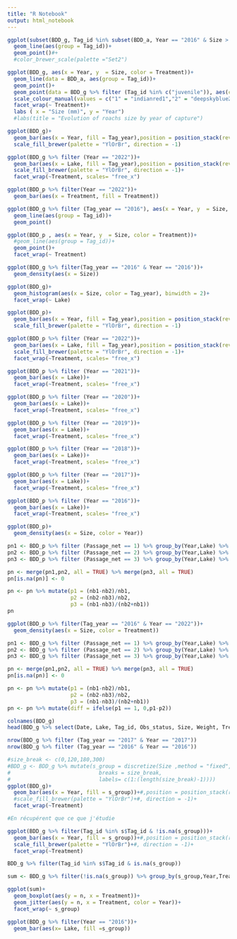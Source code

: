 ```yaml
---
title: "R Notebook"
output: html_notebook
---
```

 

```r
ggplot(subset(BDD_g, Tag_id %in% subset(BDD_a, Year == "2016" & Size > 120)$Tag_id), aes(x = Year, y  = Size, color = Treatment))+
  geom_line(aes(group = Tag_id))+
  geom_point()#+
  #color_brewer_scale(palette ="Set2")

ggplot(BDD_g, aes(x = Year, y  = Size, color = Treatment))+
  geom_line(data = BDD_a, aes(group = Tag_id))+
  geom_point()+
  geom_point(data = BDD_g %>% filter (Tag_id %in% c("juvenile")), aes(color = "juvenile"))+
  scale_colour_manual(values = c("1" = "indianred1","2" = "deepskyblue2","3" = "chartreuse3","4" = "mediumorchid3","juvenile"="grey"))+
  facet_wrap(~ Treatment)+
  labs ( x = "Size (mm)", y = "Year")
  #labs(title = "Evolution of roachs size by year of capture")

ggplot(BDD_g)+
  geom_bar(aes(x = Year, fill = Tag_year),position = position_stack(reverse = TRUE))+
  scale_fill_brewer(palette = "YlOrBr", direction = -1)

ggplot(BDD_g %>% filter (Year == "2022"))+
  geom_bar(aes(x = Lake, fill = Tag_year),position = position_stack(reverse = TRUE))+
  scale_fill_brewer(palette = "YlOrBr", direction = -1)+
  facet_wrap(~Treatment, scales= "free_x")

ggplot(BDD_p %>% filter(Year == "2022"))+
  geom_bar(aes(x = Treatment, fill = Treatment))

ggplot(BDD_g %>% filter (Tag_year == "2016"), aes(x = Year, y  = Size, color = Treatment))+
  geom_line(aes(group = Tag_id))+
  geom_point()

ggplot(BDD_p , aes(x = Year, y  = Size, color = Treatment))+
  #geom_line(aes(group = Tag_id))+
  geom_point()+
  facet_wrap(~ Treatment)

ggplot(BDD_g %>% filter(Tag_year == "2016" & Year == "2016"))+
  geom_density(aes(x = Size))

ggplot(BDD_g)+
  geom_histogram(aes(x = Size, color = Tag_year), binwidth = 2)+
  facet_wrap(~ Lake)


```

```r
ggplot(BDD_p)+
  geom_bar(aes(x = Year, fill = Tag_year),position = position_stack(reverse = TRUE))+
  scale_fill_brewer(palette = "YlOrBr", direction = -1)

ggplot(BDD_p %>% filter (Year == "2022"))+
  geom_bar(aes(x = Lake, fill = Tag_year),position = position_stack(reverse = TRUE))+
  scale_fill_brewer(palette = "YlOrBr", direction = -1)+
  facet_wrap(~Treatment, scales= "free_x")

ggplot(BDD_p %>% filter (Year == "2021"))+
  geom_bar(aes(x = Lake))+
  facet_wrap(~Treatment, scales= "free_x")

ggplot(BDD_p %>% filter (Year == "2020"))+
  geom_bar(aes(x = Lake))+
  facet_wrap(~Treatment, scales= "free_x")

ggplot(BDD_p %>% filter (Year == "2019"))+
  geom_bar(aes(x = Lake))+
  facet_wrap(~Treatment, scales= "free_x")

ggplot(BDD_p %>% filter (Year == "2018"))+
  geom_bar(aes(x = Lake))+
  facet_wrap(~Treatment, scales= "free_x")

ggplot(BDD_p %>% filter (Year == "2017"))+
  geom_bar(aes(x = Lake))+
  facet_wrap(~Treatment, scales= "free_x")

ggplot(BDD_p %>% filter (Year == "2016"))+
  geom_bar(aes(x = Lake))+
  facet_wrap(~Treatment, scales= "free_x")

ggplot(BDD_p)+
  geom_density(aes(x = Size, color = Year))
```

```r
pn1 <- BDD_p %>% filter (Passage_net == 1) %>% group_by(Year,Lake) %>% summarise(nb1 = n()) %>% ungroup()
pn2 <- BDD_p %>% filter (Passage_net == 2) %>% group_by(Year,Lake) %>% summarise(nb2 = n()) %>% ungroup()
pn3 <- BDD_p %>% filter (Passage_net == 3) %>% group_by(Year,Lake) %>% summarise(nb3 = n()) %>% ungroup()

pn <- merge(pn1,pn2, all = TRUE) %>% merge(pn3, all = TRUE)
pn[is.na(pn)] <- 0

pn <- pn %>% mutate(p1 = (nb1-nb2)/nb1, 
                    p2 = (nb2-nb3)/nb2, 
                    p3 = (nb1-nb3)/(nb2+nb1))
pn
```

```r
ggplot(BDD_p %>% filter(Tag_year == "2016" & Year == "2022"))+
  geom_density(aes(x = Size, color = Treatment))
```

```r
pn1 <- BDD_g %>% filter (Passage_net == 1) %>% group_by(Year,Lake) %>% summarise(nb1 = n()) %>% ungroup()
pn2 <- BDD_g %>% filter (Passage_net == 2) %>% group_by(Year,Lake) %>% summarise(nb2 = n()) %>% ungroup()
pn3 <- BDD_g %>% filter (Passage_net == 3) %>% group_by(Year,Lake) %>% summarise(nb3 = n()) %>% ungroup()

pn <- merge(pn1,pn2, all = TRUE) %>% merge(pn3, all = TRUE)
pn[is.na(pn)] <- 0

pn <- pn %>% mutate(p1 = (nb1-nb2)/nb1, 
                    p2 = (nb2-nb3)/nb2, 
                    p3 = (nb1-nb3)/(nb2+nb1))
pn <- pn %>% mutate(diff = ifelse(p1 == 1, 0,p1-p2))
```


```r
colnames(BDD_g)
head(BDD_g %>% select(Date, Lake, Tag_id, Obs_status, Size, Weight, Treatment))
```

```r
nrow(BDD_g %>% filter (Tag_year == "2017" & Year == "2017"))
nrow(BDD_g %>% filter (Tag_year == "2016" & Year == "2016"))
```

```r
#size_break <- c(0,120,180,300)
#BDD_g <- BDD_g %>% mutate(s_group = discretize(Size ,method = "fixed",
#                            breaks = size_break, 
#                            labels= c(1:(length(size_break)-1))))
ggplot(BDD_g)+
  geom_bar(aes(x = Year, fill = s_group))+#,position = position_stack(reverse = TRUE))+
  #scale_fill_brewer(palette = "YlOrBr")+#, direction = -1)+
  facet_wrap(~Treatment)

#En récupérent que ce que j'étudie

ggplot(BDD_g %>% filter(Tag_id %in% s$Tag_id & !is.na(s_group)))+
  geom_bar(aes(x = Year, fill = s_group))+#,position = position_stack(reverse = TRUE))+
  scale_fill_brewer(palette = "YlOrBr")+#, direction = -1)+
  facet_wrap(~Treatment)

BDD_g %>% filter(Tag_id %in% s$Tag_id & is.na(s_group))
```

```r
sum <- BDD_g %>% filter(!is.na(s_group)) %>% group_by(s_group,Year,Treatment,Lake) %>% summarize(n = n())

ggplot(sum)+
  geom_boxplot(aes(y = n, x = Treatment))+
  geom_jitter(aes(y = n, x = Treatment, color = Year))+
  facet_wrap(~ s_group)
```

```r
ggplot(BDD_g %>% filter(Year == "2016"))+
  geom_bar(aes(x= Lake, fill =s_group))
```





